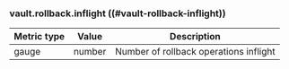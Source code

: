 ### vault.rollback.inflight ((#vault-rollback-inflight))

Metric type | Value  | Description
----------- | ------ | -----------
gauge       | number | Number of rollback operations inflight
